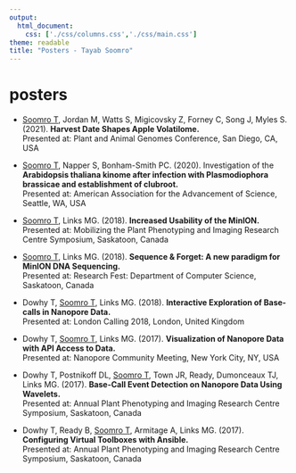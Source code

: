 ```yaml
---
output:
  html_document:
    css: ['./css/columns.css','./css/main.css']
theme: readable
title: "Posters - Tayab Soomro"
---
```



# posters

- <u>Soomro T</u>, Jordan M, Watts S, Migicovsky Z, Forney C, Song J, Myles S. (2021). **Harvest Date Shapes Apple Volatilome.**  
Presented at: Plant and Animal Genomes Conference, San Diego, CA, USA

- <u>Soomro T</u>, Napper S, Bonham-Smith PC. (2020). Investigation of the **Arabidopsis thaliana kinome after infection with Plasmodiophora brassicae and establishment of clubroot.**   
Presented at: American Association for the Advancement of Science, Seattle, WA, USA

- <u>Soomro T</u>, Links MG. (2018). **Increased Usability of the MinION.**  
Presented at: Mobilizing the Plant Phenotyping and Imaging Research Centre Symposium, Saskatoon, Canada

- <u>Soomro T</u>, Links MG. (2018). **Sequence & Forget: A new paradigm for MinION DNA Sequencing.**  
Presented at: Research Fest: Department of Computer Science, Saskatoon, Canada

- Dowhy T, <u>Soomro T</u>, Links MG. (2018). **Interactive Exploration of Base-calls in Nanopore Data.**  
Presented at: London Calling 2018, London, United Kingdom

- Dowhy T, <u>Soomro T</u>, Links MG. (2017). **Visualization of Nanopore Data with API Access to Data.**  
Presented at: Nanopore Community Meeting, New York City, NY, USA

- Dowhy T, Postnikoff DL, <u>Soomro T</u>, Town JR, Ready, Dumonceaux TJ, Links MG. (2017). **Base-Call Event Detection on Nanopore Data Using Wavelets.**  
Presented at: Annual Plant Phenotyping and Imaging Research Centre Symposium, Saskatoon, Canada

- Dowhy T, Ready B, <u>Soomro T</u>, Armitage A, Links MG. (2017). **Configuring Virtual Toolboxes with Ansible.**  
Presented at: Annual Plant Phenotyping and Imaging Research Centre Symposium, Saskatoon, Canada







